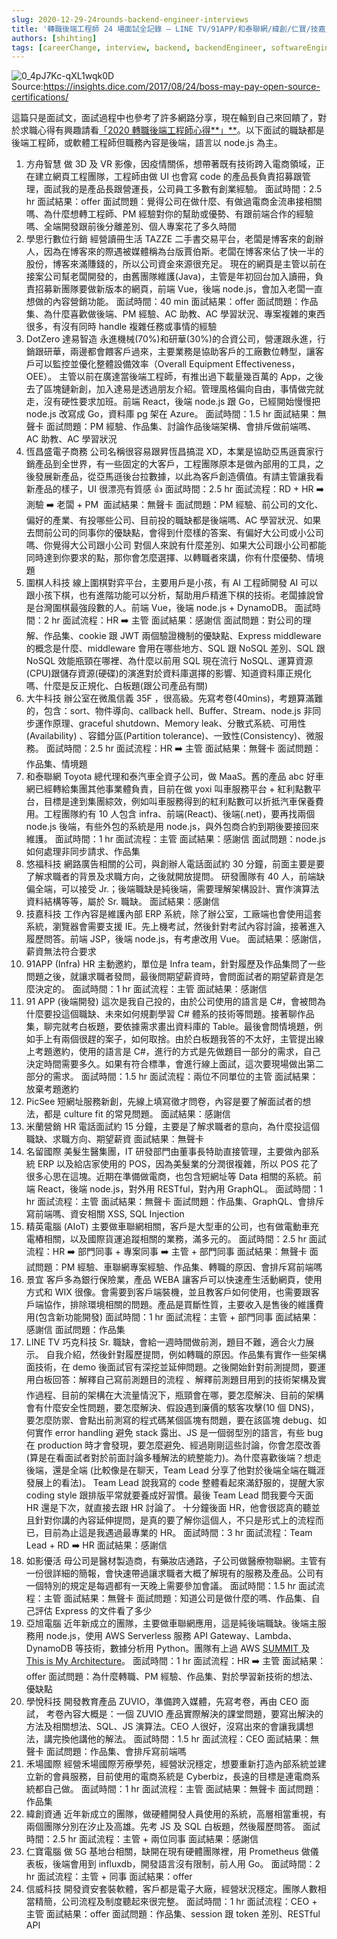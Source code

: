 ```yaml
---
slug: 2020-12-29-24rounds-backend-engineer-interviews
title: '轉職後端工程師 24 場面試全記錄 — LINE TV/91APP/和泰聯網/緯創/仁寶/技嘉/精英/亞旭'
authors: [shihting]
tags: [careerChange, interview, backend, backendEngineer, softwareEngineer]
---
```


![0_4pJ7Kc-qXL1wqk0D](https://i.imgur.com/Nft41an.jpg)
Source:https://insights.dice.com/2017/08/24/boss-may-pay-open-source-certifications/

這篇只是面試文，面試過程中也參考了許多網路分享，現在輪到自己來回饋了，對於求職心得有興趣請看[「2020 轉職後端工程師心得**」**](/blog/2020-12-29-2020-career-change-reflection)。以下面試的職缺都是後端工程師，或軟體工程師但職務內容是後端，語言以 node.js 為主。

<!--truncate-->

1. 方舟智慧
   做 3D 及 VR 影像，因疫情關係，想帶著既有技術跨入電商領域，正在建立網頁工程團隊，工程師由做 UI 也會寫 code 的產品長負責招募跟管理，面試我的是產品長跟營運長，公司員工多數有創業經驗。
   面試時間：2.5 hr
   面試結果：offer
   面試問題：覺得公司在做什麼、有做過電商金流串接相關嗎、為什麼想轉工程師、PM 經驗對你的幫助或優勢、有跟前端合作的經驗嗎、全端開發跟前後分離差別、個人專案花了多久時間
2. 學思行數位行銷
   經營讀冊生活 TAZZE 二手書交易平台，老闆是博客來的創辦人，因為在博客來的際遇被媒體稱為台版賈伯斯。老闆在博客來佔了快一半的股份，博客來滿賺錢的，所以公司資金來源很充足。
   現在的網頁是主管以前在接案公司幫老闆開發的，由舊團隊維護(Java)，主管是年初回台加入讀冊，負責招募新團隊要做新版本的網頁，前端 Vue，後端 node.js，會加入老闆一直想做的內容營銷功能。
   面試時間：40 min
   面試結果：offer
   面試問題：作品集、為什麼喜歡做後端、PM 經驗、AC 助教、AC 學習狀況、專案複雜的東西很多，有沒有同時 handle 複雜任務或事情的經驗
3. DotZero 達易智造
   永進機械(70%)和研華(30%)的合資公司，營運跟永進，行銷跟研華，兩邊都會餵客戶過來，主要業務是協助客戶的工廠數位轉型，讓客戶可以監控並優化整體設備效率（Overall Equipment Effectiveness，OEE）。
   主管以前在廣達當後端工程師，有推出過下載量幾百萬的 App，之後去了區塊鏈新創，加入達易是透過朋友介紹。管理風格偏向自由，事情做完就走，沒有硬性要求加班。前端 React，後端 node.js 跟 Go，已經開始慢慢把 node.js 改寫成 Go，資料庫 pg 架在 Azure。
   面試時間：1.5 hr
   面試結果：無聲卡
   面試問題：PM 經驗、作品集、討論作品後端架構、會排斥做前端嗎、AC 助教、AC 學習狀況
4. 恆昌盛電子商務
   公司名稱很容易跟昇恆昌搞混 XD，本業是協助亞馬遜賣家行銷產品到全世界，有一些固定的大客戶，工程團隊原本是做內部用的工具，之後發展新產品，從亞馬遜後台拉數據，以此為客戶創造價值。有請主管讓我看新產品的樣子，UI 很漂亮有質感 👍
   面試時間：2.5 hr
   面試流程：RD + HR ➡️ 測驗 ➡️ 老闆 + PM ️
   面試結果：無聲卡
   面試問題：PM 經驗、前公司的文化、偏好的產業、有投哪些公司、目前投的職缺都是後端嗎、AC 學習狀況、如果去問前公司的同事你的優缺點，會得到什麼樣的答案、有偏好大公司或小公司嗎、你覺得大公司跟小公司 對個人來說有什麼差別、如果大公司跟小公司都能同時達到你要求的點，那你會怎麼選擇、以轉職者來講，你有什麼優勢、情境題
5. 圍棋人科技
   線上圍棋對弈平台，主要用戶是小孩，有 AI 工程師開發 AI 可以跟小孩下棋，也有進階功能可以分析，幫助用戶精進下棋的技術。老闆據說曾是台灣圍棋最強段數的人。前端 Vue，後端 node.js + DynamoDB。
   面試時間：2 hr
   面試流程：HR ➡️ 主管
   面試結果：感謝信
   面試問題：對公司的理解、作品集、cookie 跟 JWT 兩個驗證機制的優缺點、Express middleware 的概念是什麼、middleware 會用在哪些地方、SQL 跟 NoSQL 差別、SQL 跟 NoSQL 效能瓶頸在哪裡、為什麼以前用 SQL 現在流行 NoSQL、運算資源(CPU)跟儲存資源(硬碟)的演進對於資料庫選擇的影響、知道資料庫正規化嗎、什麼是反正規化、白板題(跟公司產品有關)
6. 大牛科技
   辦公室在微風信義 35F ，很高級。先寫考卷(40mins)，考題算滿難的，包含：sort、物件導向、callback hell、Buffer、Stream、node.js 非同步運作原理、graceful shutdown、Memory leak、分散式系統、可用性(Availability) 、容錯分區(Partition tolerance)、一致性(Consistency)、微服務。
   面試時間：2.5 hr
   面試流程：HR ➡️ 主管
   面試結果：無聲卡
   面試問題：作品集、情境題
7. 和泰聯網
   Toyota 總代理和泰汽車全資子公司，做 MaaS。舊的產品 abc 好車網已經轉給集團其他事業體負責，目前在做 yoxi 叫車服務平台 + 紅利點數平台，目標是達到集團綜效，例如叫車服務得到的紅利點數可以折抵汽車保養費用。工程團隊約有 10 人包含 infra、前端(React)、後端(.net)，要再找兩個 node.js 後端，有些外包的系統是用 node.js，與外包商合約到期後要接回來維護。
   面試時間：1 hr
   面試流程：主管
   面試結果：感謝信
   面試問題：node.js 如何處理非同步請求、作品集
8. 悠福科技
   網路廣告相關的公司，與創辦人電話面試約 30 分鐘，前面主要是要了解求職者的背景及求職方向，之後就開放提問。
   研發團隊有 40 人，前端缺偏全端，可以接受 Jr.；後端職缺是純後端，需要理解架構設計、實作演算法資料結構等等，屬於 Sr. 職缺。
   面試結果：感謝信
9. 技嘉科技
   工作內容是維護內部 ERP 系統，除了辦公室，工廠端也會使用這套系統，瀏覽器會需要支援 IE。先上機考試，然後針對考試內容討論，接著進入履歷問答。前端 JSP，後端 node.js，有考慮改用 Vue。
   面試結果：感謝信，薪資無法符合要求
10. 91APP (Infra)
    HR 主動邀約，單位是 Infra team，針對履歷及作品集問了一些問題之後，就讓求職者發問，最後問期望薪資時，會問面試者的期望薪資是怎麼決定的。
    面試時間：1 hr
    面試流程：主管
    面試結果：感謝信
11. 91 APP (後端開發)
    這次是我自己投的，由於公司使用的語言是 C#，會被問為什麼要投這個職缺、未來如何規劃學習 C# 體系的技術等問題。接著聊作品集，聊完就考白板題，要依據需求畫出資料庫的 Table。最後會問情境題，例如手上有兩個很趕的案子，如何取捨。由於白板題我答的不太好，主管提出線上考題邀約，使用的語言是 C#，進行的方式是先做題目一部分的需求，自己決定時間需要多久。如果有符合標準，會進行線上面試，這次要現場做出第二部分的需求。
    面試時間：1.5 hr
    面試流程：兩位不同單位的主管
    面試結果：放棄考題邀約
12. PicSee
    短網址服務新創，先線上填寫徵才問卷，內容是要了解面試者的想法，都是 culture fit 的常見問題。
    面試結果：感謝信
13. 米蘭營銷
    HR 電話面試約 15 分鐘，主要是了解求職者的意向，為什麼投這個職缺、求職方向、期望薪資
    面試結果：無聲卡
14. 名留國際
    美髮生醫集團，IT 研發部門由董事長特助直接管理，主要做內部系統 ERP 以及給店家使用的 POS，因為美髮業的分潤很複雜，所以 POS 花了很多心思在這塊。近期在準備做電商，也包含短網址等 Data 相關的系統。前端 React，後端 node.js，對外用 RESTful，對內用 GraphQL。
    面試時間：1 hr
    面試流程：主管
    面試結果：無聲卡
    面試問題：作品集、GraphQL、會排斥寫前端嗎、資安相關 XSS, SQL Injection
15. 精英電腦 (AIoT)
    主要做車聯網相關，客戶是大型車的公司，也有做電動車充電樁相關，以及國際貨運追蹤相關的業務，滿多元的。
    面試時間：2.5 hr
    面試流程：HR ➡️ 部門同事 + 專案同事 ➡️ 主管 + 部門同事
    面試結果：無聲卡
    面試問題：PM 經驗、車聯網專案經驗、作品集、轉職的原因、會排斥寫前端嗎
16. 景宜
    客戶多為銀行保險業，產品 WEBA 讓客戶可以快速產生活動網頁，使用方式和 WIX 很像。會需要到客戶端裝機，並且教客戶如何使用，也需要跟客戶端協作，排除環境相關的問題。產品是買斷性質，主要收入是售後的維護費用(包含新功能開發)
    面試時間：1 hr
    面試流程：主管 + 部門同事
    面試結果：感謝信
    面試問題：作品集
17. LINE TV 巧克科技
    Sr. 職缺，會給一週時間做前測，題目不難，適合火力展示。
    自我介紹，然後針對履歷提問，例如轉職的原因。作品集有實作一些架構面技術，在 demo 後面試官有深挖並延伸問題。之後開始針對前測提問，要運用白板回答：解釋自己寫前測題目的流程 、解釋前測題目用到的技術架構及實作過程、目前的架構在大流量情況下，瓶頸會在哪，要怎麼解決、目前的架構會有什麼安全性問題，要怎麼解決、假設遇到廉價的駭客攻擊(10 個 DNS)，要怎麼防禦、會點出前測寫的程式碼某個區塊有問題，要在該區塊 debug、如何實作 error handling 避免 stack 露出、JS 是一個弱型別的語言，有些 bug 在 production 時才會發現，要怎麼避免、經過剛剛這些討論，你會怎麼改善 (算是在看面試者對於前面討論多種解法的統整能力)。為什麼喜歡後端？想走後端，還是全端 (比較像是在聊天，Team Lead 分享了他對於後端全端在職涯發展上的看法)。
    Team Lead 說我寫的 code 整體看起來滿舒服的，提醒大家 coding style 跟排版平常就要養成好習慣。最後 Team Lead 問我要今天面 HR 還是下次，就直接去跟 HR 討論了。
    十分鐘後面 HR，他會很認真的聽並且針對你講的內容延伸提問，是真的要了解你這個人，不只是形式上的流程而已，目前為止這是我遇過最專業的 HR。
    面試時間：3 hr
    面試流程：Team Lead + RD ➡️ HR
    面試結果：感謝信
18. 如影優活
    母公司是醫材製造商，有藥妝店通路，子公司做醫療物聯網。主管有一份很詳細的簡報，會快速帶過讓求職者大概了解現有的服務及產品。公司有一個特別的規定是每週都有一天晚上需要參加會議。
    面試時間：1.5 hr
    面試流程：主管
    面試結果：無聲卡
    面試問題：知道公司是做什麼的嗎、作品集、自己評估 Express 的文件看了多少
19. 亞旭電腦
    近年新成立的團隊，主要做車聯網應用，這是純後端職缺。後端主服務用 node.js，使用 AWS Serverless 服務 API Gateway、Lambda、DynamoDB 等技術，數據分析用 Python。團隊有上過 AWS [SUMMIT ](https://aws.amazon.com/tw/summits/taipei/on-demand/tracks/track5/)及 [This is My Architecture](https://www.facebook.com/amazonwebservices.tw/photos/a.1569886796663109/2190156867969429/?type=3)。
    面試時間：1 hr
    面試流程：HR ➡️ 主管
    面試結果：offer
    面試問題：為什麼轉職、PM 經驗、作品集、對於學習新技術的想法、優缺點
20. 學悅科技
    開發教育產品 ZUVIO，準備跨入媒體，先寫考卷，再由 CEO 面試，
    考卷內容大概是：一個 ZUVIO 產品實際解決的課堂問題，要寫出解決的方法及相關想法、SQL、JS 演算法。CEO 人很好，沒寫出來的會讓我講想法，講完換他講他的解法。
    面試時間：1.5 hr
    面試流程：CEO
    面試結果：無聲卡
    面試問題：作品集、會排斥寫前端嗎
21. 禾場國際
    經營禾場國際芳療學苑，經營狀況穩定，想要重新打造內部系統並建立新的會員服務，目前使用的電商系統是 Cyberbiz，長遠的目標是連電商系統都自己做。
    面試時間：1 hr
    面試流程：主管
    面試結果：無聲卡
    面試問題：作品集
22. 緯創資通
    近年新成立的團隊，做硬體開發人員使用的系統，高層相當重視，有兩個團隊分別在汐止及高雄。先考 JS 及 SQL 白板題，然後履歷問答。
    面試時間：2.5 hr
    面試流程：主管 + 兩位同事
    面試結果：感謝信
23. 仁寶電腦
    做 5G 基地台相關，缺開在現有硬體團隊裡，用 Prometheus 做儀表板，後端會用到 influxdb，開發語言沒有限制，前人用 Go。
    面試時間：2 hr
    面試流程：主管 + 同事
    面試結果：offer
24. 信威科技
    開發資安套裝軟體，客戶都是電子大廠，經營狀況穩定。團隊人數相當精簡，公司流程及制度聽起來很完整。
    面試時間：1 hr
    面試流程：CEO + 主管
    面試結果：offer
    面試問題：作品集、session 跟 token 差別、RESTful API

